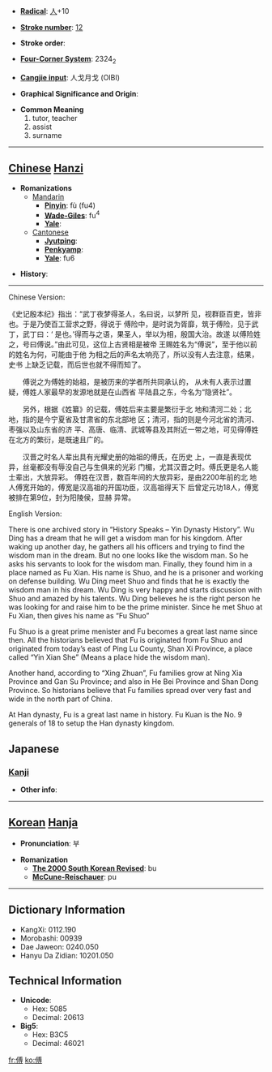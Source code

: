 * '''[[Wiktionary:Chinese radical index| Radical]]''': [[Wiktionary:Chinese radical index 人|人]]+10

* '''[[Wiktionary:Chinese total strokes index|Stroke number]]''': [[Wiktionary:Chinese total strokes index 12|12]]

* '''Stroke order''': 

* '''[[Wiktionary:Chinese four corner index|Four-Corner System]]''': 2324<sub>2</sub>

* '''[[Wiktionary:Chinese Cangjie index|Cangjie input]]''': 人戈月戈 (OIBI)

* '''Graphical Significance and Origin''': 

* '''Common Meaning'''
*#tutor, teacher
*# assist
*# surname


----

== [[Chinese]] [[Hanzi]] ==

* '''Romanizations'''
** [[Mandarin]]
*** '''[[Pinyin]]''': fù (fu4)
*** '''[[Wade-Giles]]''': fu<sup>4</sup>
*** '''[[Yale]]''': 
**[[Cantonese]]
***'''[[Jyutping]]''':
***'''[[Penkyamp]]''': 
***'''[[Yale]]''': fu6

* '''History''': 

----
Chinese Version:

《史记殷本纪》指出：“武丁夜梦得圣人，名曰说，以梦所
见，视群臣百吏，皆非也。于是乃使百工营求之野，得说于
傅险中，是时说为胥靡，筑于傅险，见于武丁，武丁曰：‘
是也。’得而与之语，果圣人，举以为相，殷国大治。故遂
以傅险姓之，号曰傅说。”由此可见，这位上古贤相是被帝
王赐姓名为“傅说”，至于他以前的姓名为何，可能由于他
为相之后的声名太响亮了，所以没有人去注意，结果，史书
上缺乏记载，而后世也就不得而知了。

　　傅说之为傅姓的始祖，是被历来的学者所共同承认的，
从未有人表示过置疑，傅姓人家最早的发源地就是在山西省
平陆县之东，今名为“隐贤社”。

　　另外，根据《姓纂》的记载，傅姓后来主要是繁衍于北
地和清河二处；北地，指的是今宁夏省及甘肃省的东北部地
区；清河，指的则是今河北省的清河、枣强以及山东省的济
平、高唐、临清、武城等县及其附近一带之地，可见得傅姓
在北方的繁衍，是既速且广的。

　　汉晋之时名人辈出具有光耀史册的始祖的傅氏，在历史
上，一直是表现优异，丝毫都没有辱没自己与生俱来的光彩
门楣，尤其汉晋之时。傅氏更是名人能士辈出，大放异彩。
傅姓在汉晋，数百年间的大放异彩，是由2200年前的北
地人傅宽开始的，傅宽是汉高祖的开国功臣，汉高祖得天下
后曾定元功18人，傅宽被排在第9位，封为阳陵侯，显赫
异常。

English Version:

There is one archived story in “History Speaks – Yin Dynasty History”. Wu Ding has a dream that he will get a wisdom man for his kingdom. After waking up another day, he gathers all his officers and trying to find the wisdom man in the dream. But no one looks like the wisdom man. So he asks his servants to look for the wisdom man. Finally, they found him in a place named as Fu Xian. His name is Shuo, and he is a prisoner and working on defense building. Wu Ding meet Shuo and finds that he is exactly the wisdom man in his dream. Wu Ding is very happy and starts discussion with Shuo and amazed by his talents. Wu Ding believes he is the right person he was looking for and raise him to be the prime minister. Since he met Shuo at Fu Xian, then gives his name as “Fu Shuo”

Fu Shuo is a great prime menister and Fu becomes a great last name since then. All the historians believed that Fu is originated from Fu Shuo and originated from today’s east of Ping Lu County, Shan Xi Province, a place called “Yin Xian She” (Means a place hide the wisdom man).

Another hand, according to “Xing Zhuan”, Fu families grow at Ning Xia Province and Gan Su Province; and also in He Bei Province and Shan Dong Province. So historians believe that Fu families spread over very fast and wide in the north part of China.

At Han dynasty, Fu is a great last name in history. Fu Kuan is the No. 9 generals of 18 to setup the Han dynasty kingdom.

==Japanese==
===[[Kanji]]===
{{kanji|on readings=[[ふ]] (fu)
|kun readings=[[もり]] (mori), [[つく]] (tsuku), [[かしずく]] (kashizuku)
}}

* '''Other info''':  

----

== [[Korean]] [[Hanja]] ==

* '''Pronunciation''': 부

* '''Romanization'''
** '''[[The 2000 South Korean Revised Romanization|The 2000 South Korean Revised]]''': bu
** '''[[McCune-Reischauer]]''': pu

----

== Dictionary Information ==

* KangXi: 0112.190
* Morobashi: 00939
* Dae Jaweon: 0240.050
* Hanyu Da Zidian: 10201.050

== Technical Information ==

* '''Unicode''':
** Hex: 5085
** Decimal: 20613
* '''Big5''':
** Hex: B3C5
** Decimal: 46021

[[fr:傅]]
[[ko:傅]]